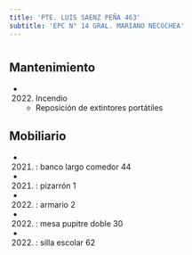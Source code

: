 ```yaml
---
title: 'PTE. LUIS SAENZ PEÑA 463'
subtitle: 'EPC N° 14 GRAL. MARIANO NECOCHEA'
---
```


#


## Mantenimiento

*  (2022) Incendio 
    + Reposición de extintores portátiles


## Mobiliario

*  (2021) : banco largo comedor 44 

*  (2021) : pizarrón 1 

*  (2022) : armario 2 

*  (2022) : mesa pupitre doble 30 

*  (2022) : silla escolar 62 






